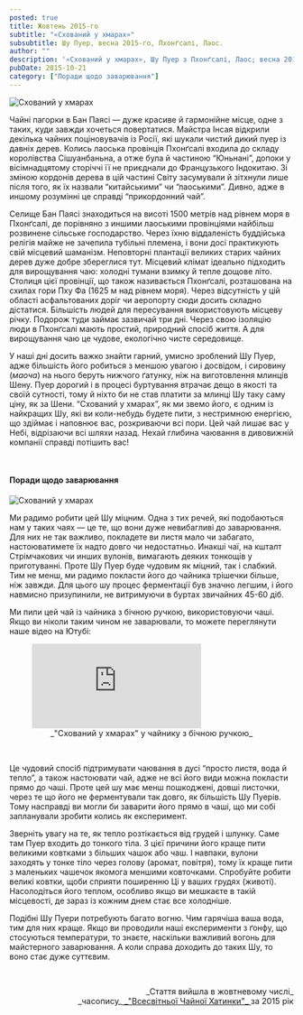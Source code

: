```yaml
---
posted: true
title: Жовтень 2015-го
subtitle: "«Схований у хмарах»"
subsubtitle: Шу Пуер, весна 2015-го, Пхонґсалі, Лаос.
author: ""
description: '«Схований у хмарах», Шу Пуер з Пхонґсалі, Лаос; весна 2015-го.'
pubDate: 2015-10-21
category: ["Поради щодо заварювання"]
---
```



<Image class="float-left" src={Image1} alt="Схований у хмарах" />

Чайні пагорки в Бан Паясі — дуже красиве й гармонійне місце, одне з таких, куди завжди хочеться повертатися. Майстра Інсая відкрили декілька чайних поціновувачів із Росії, які шукали чистий дикий пуер із давніх дерев. Колись лаоська провінція Пхонґсалі входила до складу королівства Сішуанбаньна, а отже була й частиною “Юньнані”, допоки у вісімнадцятому сторіччі її не приєднали до Французького Індокитаю. Зі зміною кордонів дерева в цій частині Світу засумували й зітхнули лише після того, як їх назвали “китайськими” чи “лаоськими”. Дивно, адже в иншому розумінні це справді “прикордонний чай”.

Селище Бан Паясі знаходиться на висоті 1500 метрів над рівнем моря в Пхонґсалі, де порівняно з иншими лаоськими провінціями найбільш розвинене сільське господарство. Через їхню віддаленість буддійська релігія майже не зачепила тубільні племена, і вони досі практикують свій місцевий шаманізм. Неповторні плантації великих старих чайних дерев дуже добре збереглися тут. Місцевий клімат ідеально підходить для вирощування чаю: холодні тумани взимку й тепле дощове літо. Столиця цієї провінції, що також називається Пхонґсалі, розташована на схилах гори Пху Фа (1625 м над рівнем моря). Через відсутність у цій області асфальтованих доріг чи аеропорту сюди досить складно дістатися. Більшість людей для пересування використовують місцеву річку. Подорож туди займає зазвичай три дні. Через свою ізоляцію люди в Пхонґсалі мають простий, природний спосіб життя. А для вирощування чаю це чудове, екологічно чисте середовище.

У наші дні досить важко знайти гарний, умисно зроблений Шу Пуер, адже більшість його робиться з меншою увагою і досвідом, і сировину (_маоча_) на нього беруть нижчого ґатунку, ніж на виготовлення млинців Шену. Пуер дорогий і в процесі буртування втрачає дещо в якості та своїй сутності, тому й ніхто би не став платити за млинці Шу таку саму ціну, як за Шени. “Схований у хмарах”, як ми звемо його, є одним із найкращих Шу, які ви коли-небудь будете пити, з нестримною енергією, що здіймає і наповнює вас, розкриваючи всі пори. Цей чай лишає вас у Небі, відрізаючи всі шляхи назад. Нехай глибина чаювання в дивовижній компанії справді потішить вас!

<p>&nbsp;</p>

#### Поради щодо заварювання

<Image class="float-right" src={Image2} alt="Схований у хмарах" />

Ми радимо робити цей Шу міцним. Одна з тих речей, які подобаються нам у таких чаях — це те, що вони дуже невибагливі до заварювання. Для них не так важливо, покладете ви листя мало чи забагато, настоюватимете їх надто довго чи недостатньо. Инакші чаї, на кшталт Стрімчакових чи инших вулонів, вимагають деяких тонкощів у приготуванні. Проте Шу Пуер буде чудовим як міцний, так і слабкий. Тим не менш, ми радимо покласти його до чайника трішечки більше, ніж завжди. Для цього шу процес ферментації був значно легшим, і його навмисно призупинили, не витримуючи в буртах звичайних 45-60 діб.

Ми пили цей чай із чайника з бічною ручкою, використовуючи чаші. Якщо ви ніколи таким чином не заварювали, то можете переглянути наше відео на Ютубі:

<figure>
    <iframe class="align-center" src="https://www.youtube.com/embed/lUpXdR1o__8?si=ZuLDAHa9mNOBAXz-" title="YouTube video player" frameborder="0" allow="accelerometer; autoplay; clipboard-write; encrypted-media; gyroscope; picture-in-picture; web-share" referrerpolicy="strict-origin-when-cross-origin" allowfullscreen></iframe>
    <figcaption style="font-size: 0.9rem; text-align: center;">
            _"Схований у хмарах" у чайнику з бічною ручкою_
    </figcaption>
</figure>

<p>&nbsp;</p>

Це чудовий спосіб підтримувати чаювання в дусі “просто листя, вода й тепло”, а також настоювати чай, адже не всі його види можна покласти прямо до чаші. Проте цей шу має менш пошкоджені, довші листочки, через те що його не ферментували так довго, як більшість Шу Пуерів. Тому насправді ви могли би заварити його прямо в чаші, що ми собі запланували зробити колись як експеримент.

Зверніть увагу на те, як тепло розтікається від грудей і шлунку. Саме там Пуер входить до тонкого тіла. З цієї причини його краще пити великими ковтками з більших чашок або чаш. І навпаки, вулони заходять у тонке тіло через голову (аромат, повітря), тому їх краще пити з маленьких чашечок якомога меншими ковточками. Спробуйте робити великі ковтки, щоби сприяти поширенню Ці у ваших грудях (животі). Насолодіться його теплом, особливо якщо ви мешкаєте в такій місцевості, де зараз із кожним днем стає все холодніше.

Подібні Шу Пуери потребують багато вогню. Чим гарячіша ваша вода, тим для них краще. Якщо ви проводили наші експерименти з ґонфу, що стосуються температури, то знаєте, наскільки важливий вогонь для майстерного заварювання. А коли справа доходить до таких Шу, то воно стає дуже суттєвим.

<p>&nbsp;</p>

<p align="right" style="font-size: 0.9rem;">_Стаття вийшла в жовтневому числі_<br />_часопису_<a title="globalteahut.org" href="http://www.globalteahut.org/" target="blank" rel="noopener"> _"Всесвітньої Чайної Хатинки"_ </a>за 2015 рік</p>